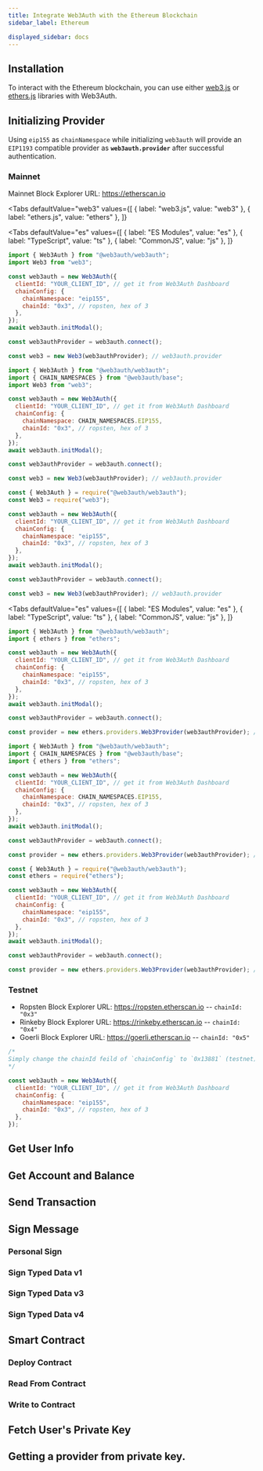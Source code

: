 ```yaml
---
title: Integrate Web3Auth with the Ethereum Blockchain
sidebar_label: Ethereum

displayed_sidebar: docs
---
```



## Installation

To interact with the Ethereum blockchain, you can use either [web3.js](https://web3js.readthedocs.io/en/v1.2.8/getting-started.html) or
[ethers.js](https://docs.ethers.io/v5/getting-started/) libraries with Web3Auth.

<InstallationSnippet />

## Initializing Provider

Using `eip155` as `chainNamespace` while initializing `web3auth` will provide an `EIP1193` compatible provider as **`web3auth.provider`** after
successful authentication.

### Mainnet

Mainnet Block Explorer URL: https://etherscan.io

<Tabs
  defaultValue="web3"
  values={[
    { label: "web3.js", value: "web3" },
    { label: "ethers.js", value: "ethers" },
  ]}
>
<TabItem value="web3">

<Tabs
  defaultValue="es"
  values={[
    { label: "ES Modules", value: "es" },
    { label: "TypeScript", value: "ts" },
    { label: "CommonJS", value: "js" },
  ]}
>
<TabItem value="es">

```js
import { Web3Auth } from "@web3auth/web3auth";
import Web3 from "web3";

const web3auth = new Web3Auth({
  clientId: "YOUR_CLIENT_ID", // get it from Web3Auth Dashboard
  chainConfig: {
    chainNamespace: "eip155",
    chainId: "0x3", // ropsten, hex of 3
  },
});
await web3auth.initModal();

const web3authProvider = web3auth.connect();

const web3 = new Web3(web3authProvider); // web3auth.provider
```

</TabItem>
<TabItem value="ts">

```js
import { Web3Auth } from "@web3auth/web3auth";
import { CHAIN_NAMESPACES } from "@web3auth/base";
import Web3 from "web3";

const web3auth = new Web3Auth({
  clientId: "YOUR_CLIENT_ID", // get it from Web3Auth Dashboard
  chainConfig: {
    chainNamespace: CHAIN_NAMESPACES.EIP155,
    chainId: "0x3", // ropsten, hex of 3
  },
});
await web3auth.initModal();

const web3authProvider = web3auth.connect();

const web3 = new Web3(web3authProvider); // web3auth.provider
```

</TabItem>
<TabItem value="js">

```js
const { Web3Auth } = require("@web3auth/web3auth");
const Web3 = require("web3");

const web3auth = new Web3Auth({
  clientId: "YOUR_CLIENT_ID", // get it from Web3Auth Dashboard
  chainConfig: {
    chainNamespace: "eip155",
    chainId: "0x3", // ropsten, hex of 3
  },
});
await web3auth.initModal();

const web3authProvider = web3auth.connect();

const web3 = new Web3(web3authProvider); // web3auth.provider
```

</TabItem>
</Tabs>

</TabItem>
<TabItem value="ethers">

<Tabs
  defaultValue="es"
  values={[
    { label: "ES Modules", value: "es" },
    { label: "TypeScript", value: "ts" },
    { label: "CommonJS", value: "js" },
  ]}
>
<TabItem value="es">

```js
import { Web3Auth } from "@web3auth/web3auth";
import { ethers } from "ethers";

const web3auth = new Web3Auth({
  clientId: "YOUR_CLIENT_ID", // get it from Web3Auth Dashboard
  chainConfig: {
    chainNamespace: "eip155",
    chainId: "0x3", // ropsten, hex of 3
  },
});
await web3auth.initModal();

const web3authProvider = web3auth.connect();

const provider = new ethers.providers.Web3Provider(web3authProvider); // web3auth.provider
```

</TabItem>
<TabItem value="ts">

```js
import { Web3Auth } from "@web3auth/web3auth";
import { CHAIN_NAMESPACES } from "@web3auth/base";
import { ethers } from "ethers";

const web3auth = new Web3Auth({
  clientId: "YOUR_CLIENT_ID", // get it from Web3Auth Dashboard
  chainConfig: {
    chainNamespace: CHAIN_NAMESPACES.EIP155,
    chainId: "0x3", // ropsten, hex of 3
  },
});
await web3auth.initModal();

const web3authProvider = web3auth.connect();

const provider = new ethers.providers.Web3Provider(web3authProvider); // web3auth.provider
```

</TabItem>
<TabItem value="js">

```js
const { Web3Auth } = require("@web3auth/web3auth");
const ethers = require("ethers");

const web3auth = new Web3Auth({
  clientId: "YOUR_CLIENT_ID", // get it from Web3Auth Dashboard
  chainConfig: {
    chainNamespace: "eip155",
    chainId: "0x3", // ropsten, hex of 3
  },
});
await web3auth.initModal();

const web3authProvider = web3auth.connect();

const provider = new ethers.providers.Web3Provider(web3authProvider); // web3auth.provider
```

</TabItem>
</Tabs>

</TabItem>
</Tabs>

### Testnet

- Ropsten Block Explorer URL: https://ropsten.etherscan.io -- `chainId: "0x3"`
- Rinkeby Block Explorer URL: https://rinkeby.etherscan.io -- `chainId: "0x4"`
- Goerli Block Explorer URL: https://goerli.etherscan.io -- `chainId: "0x5"`

```js
/*
Simply change the chainId feild of `chainConfig` to `0x13881` (testnet)
*/

const web3auth = new Web3Auth({
  clientId: "YOUR_CLIENT_ID", // get it from Web3Auth Dashboard
  chainConfig: {
    chainNamespace: "eip155",
    chainId: "0x3", // ropsten, hex of 3
  },
});
```

## Get User Info

<GetUserInfoSnippet />

## Get Account and Balance

<GetAccountAndBalanceSnippet />

## Send Transaction

<SendTransactionSnippet />

## Sign Message

### Personal Sign

<SignPersonalMessageSnippet />

### Sign Typed Data v1

<SignTypedDataV1Snippet />

### Sign Typed Data v3

<SignTypedDataV3Snippet />

### Sign Typed Data v4

<SignTypedDataV4Snippet />

## Smart Contract

<SmartContractSoliditySnippet />

### Deploy Contract

<DeployContractSolidityDeploySnippet />

### Read From Contract

<DeployContractSolidityReadSnippet />

### Write to Contract

<DeployContractSolidityWriteSnippet />

## Fetch User's Private Key

<FetchUserPrivateKeySnippet />

## Getting a provider from private key.

<GetProviderFromPrivateKeySnippet />
